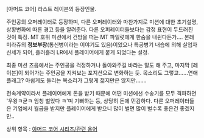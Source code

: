 [아머드 코어] 라스트 레이븐의 등장인물.

주인공의 오퍼레이터로 등장하며, 다른 오퍼레이터와 마찬가지로 미션에 대한 초기설명, 상황변화에 따른 경고 등을 알려준다. 다른 오퍼레이터들보다는 감정 표현이 두드러진 것이 특징. MT 호위 미션에서 건방을 떠는 MT 파일럿에게 한숨을 내쉰다든가….
본래 미라쥬의 '''정보부장'''(통신병이라는 이야기도 있음)이었으나 특공병기 내습에 의해 실업자 신세가 되어, 흘러흘러 LR에서 플레이어에게 붙게 되었다는 설정.

최종 미션 즈음에서는 주인공을 걱정하거나 돌아와주길 바라는 말도 해 주고, 마지막 [레이븐]이 되어가는 주인공을 지켜보는 포지션으로 변화하는 듯. 목소리도 그렇고……연애 플래그? 아쉽게도 들리는 목소리가 그렇게 젊지만은 않지만…….

전속계약이라서 플레이어에게 돈을 받기 때문에 어떤 미션에선 수송기를 모두 격파하면 '우왕ㅋ굳ㅋ 엄청 벌었다 ㅋ'며 기뻐하는 등, 상당히 돈에 민감하다. 다른 오퍼레이터들은 기업에서 월급을 받지만 플레이어에게 받으니 많이 벌면 많이 벌수록 좋은건 좋겠지만..

상위 항목 : [[아머드 코어 시리즈/관련 용어]]
